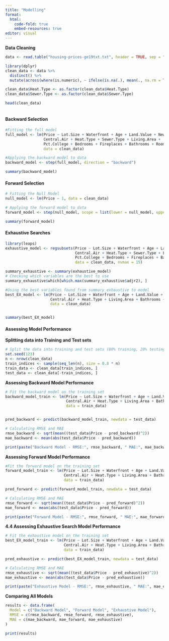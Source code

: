 ```yaml
---
title: "Modelling"
format: 
  html:
    code-fold: true
    embed-resources: true
editor: visual
---
```


**Data Cleaning**

```r
data <- read.table("housing-prices-ge19txt.txt", header = TRUE, sep = "\t", stringsAsFactors = FALSE)

library(dplyr)
clean_data <- data %>%
  distinct() %>%  
  mutate(across(where(is.numeric), ~ ifelse(is.na(.), mean(., na.rm = TRUE), .))) 

clean_data$Heat.Type <- as.factor(clean_data$Heat.Type)
clean_data$Sewer.Type <- as.factor(clean_data$Sewer.Type)

head(clean_data)
  
```

#### Backward Selection

```r
#Fitting the full model
full_model <- lm(Price ~ Lot.Size + Waterfront + Age + Land.Value + New.Construct + 
                 Central.Air + Heat.Type + Sewer.Type + Living.Area +
                 Pct.College + Bedrooms + Fireplaces + Bathrooms + Rooms, 
                 data = clean_data)

#Applying the backward model to data
backward_model <- step(full_model, direction = "backward")

summary(backward_model)


```

#### Forward Selection

```r
# Fitting the Null Model
null_model <- lm(Price ~ 1, data = clean_data)

# Applying the forward model to data
forward_model <- step(null_model, scope = list(lower = null_model, upper = full_model), direction = "forward")

summary(forward_model)

```

#### Exhaustive Searches

```r
library(leaps)
exhaustive_model <- regsubsets(Price ~ Lot.Size + Waterfront + Age + Land.Value + New.Construct + 
                               Central.Air + Heat.Type + Sewer.Type + Living.Area +
                               Pct.College + Bedrooms + Fireplaces + Bathrooms + Rooms, 
                               data = clean_data, nvmax = 15)

summary_exhaustive <- summary(exhaustive_model)
# Checking which variables are the best to use
summary_exhaustive$which[which.max(summary_exhaustive$adjr2), ]

```

```r
#Using the best variables found from summary_exhaustive to model
best_EX_model <- lm(Price ~ Lot.Size + Waterfront + Age + Land.Value + New.Construct + 
                    Central.Air + Heat.Type + Living.Area + Bathrooms + Rooms, 
                    data = clean_data)


summary(best_EX_model)

```

#### Assessing Model Performance

**Splitting data into Training and Test sets**

```r
# Split the data into training and test sets (80% training, 20% testing)
set.seed(123)
n <- nrow(clean_data)
train_indices <- sample(seq_len(n), size = 0.8 * n)
train_data <- clean_data[train_indices, ]
test_data <- clean_data[-train_indices, ]

```

**Assessing Backward Model Performance**

```r
# Fit the backward model on the training set
backward_model_train <- lm(Price ~ Lot.Size + Waterfront + Age + Land.Value + New.Construct + 
                           Central.Air + Heat.Type + Living.Area + Bathrooms + Rooms, 
                           data = train_data)


pred_backward <- predict(backward_model_train, newdata = test_data)

# Calculating RMSE and MAE
rmse_backward <- sqrt(mean((test_data$Price - pred_backward)^2))
mae_backward <- mean(abs(test_data$Price - pred_backward))

print(paste("Backward Model - RMSE:", rmse_backward, " MAE:", mae_backward))

```

**Assessing Forward Model Performance**

```r
#Fit the forward model on the training set
forward_model_train <- lm(Price ~ Lot.Size + Waterfront + Age + Land.Value + New.Construct + 
                          Central.Air + Heat.Type + Living.Area + Bathrooms + Rooms, 
                          data = train_data)

pred_forward <- predict(forward_model_train, newdata = test_data)

# Calculating RMSE and MAE
rmse_forward <- sqrt(mean((test_data$Price - pred_forward)^2))
mae_forward <- mean(abs(test_data$Price - pred_forward))

print(paste("Forward Model - RMSE:", rmse_forward, " MAE:", mae_forward))

```

**4.4 Assessing Exhaustive Search Model Performance**

```r
# Fit the exhaustive model on the training set
best_EX_model_train <- lm(Price ~ Lot.Size + Waterfront + Age + Land.Value + New.Construct + 
                          Central.Air + Heat.Type + Living.Area + Bathrooms + Rooms, 
                          data = train_data)

pred_exhaustive <- predict(best_EX_model_train, newdata = test_data)

# Calculating RMSE and MAE
rmse_exhaustive <- sqrt(mean((test_data$Price - pred_exhaustive)^2))
mae_exhaustive <- mean(abs(test_data$Price - pred_exhaustive))

print(paste("Exhaustive Model - RMSE:", rmse_exhaustive, " MAE:", mae_exhaustive))

```

**Comparing All Models**

```r
results <- data.frame(
  Model = c("Backward Model", "Forward Model", "Exhaustive Model"),
  RMSE = c(rmse_backward, rmse_forward, rmse_exhaustive),
  MAE = c(mae_backward, mae_forward, mae_exhaustive)
)

print(results)

```
